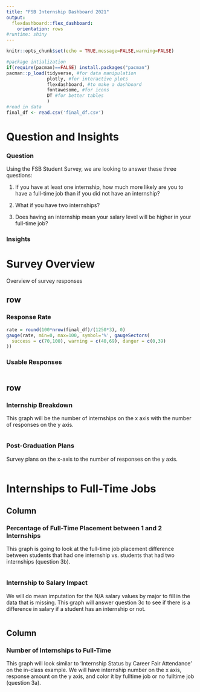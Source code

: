 ```yaml
---
title: "FSB Internship Dashboard 2021"
output: 
  flexdashboard::flex_dashboard:
    orientation: rows
#runtime: shiny
---
```


```r
knitr::opts_chunk$set(echo = TRUE,message=FALSE,warning=FALSE)

#package intialization
if(require(pacman)==FALSE) install.packages("pacman")
pacman::p_load(tidyverse, #for data manipulation
               plotly, #for interactive plots
               flexdashboard, #to make a dashboard
               fontawesome, #for icons
               DT #for better tables
               )
#read in data
final_df <- read.csv('final_df.csv')
```

# Question and Insights {data-orientation=columns}

### Question

Using the FSB Student Survey, we are looking to answer these three questions:

1. If you have at least one internship, how much more likely are you to have a full-time job than if you did not have an internship?

2. What if you have two internships?

3. Does having an internship mean your salary level will be higher in your full-time job?

### Insights



# Survey Overview {data-orientation=columns}

Overview of survey responses
  
## row {data-width=300}

### Response Rate

```r
rate = round(100*nrow(final_df)/(1250*3), 0)
gauge(rate, min=0, max=100, symbol='%', gaugeSectors(
  success = c(70,100), warning = c(40,69), danger = c(0,39)
))
```

### Usable Responses

```r

```   
 

## row {data-height=600}

### Internship Breakdown

This graph will be the number of internships on the x axis with the number of responses on the y axis.

```r

```


### Post-Graduation Plans

Survey plans on the x-axis to the number of responses on the y axis. 
    
```r

```
   
   

# Internships to Full-Time Jobs {data-orientation=columns}

## Column {data-width=400}

### Percentage of Full-Time Placement between 1 and 2 Internships

This graph is going to look at the full-time job placement difference between students that had one internship vs. students that had two internships (question 3b).

```r

```

### Internship to Salary Impact

We will do mean imputation for the N/A salary values by major to fill in the data that is missing. This graph will answer question 3c to see if there is a difference in salary if a student has an internship or not. 

```r

```


## Column {data-width=600}

### Number of Internships to Full-Time

This graph will look similar to 'Internship Status by Career Fair Attendance' on the in-class example. We will have internship number on the x axis, response amount on the y axis, and color it by fulltime job or no fulltime job (question 3a). 

```r

```

